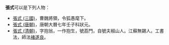'''張式'''可以是下列人物：
* [[張式_(三國)|張式 (三國)]]，曹魏將領，令狐愚麾下。
* [[張式_(唐朝)|張式 (唐朝)]]，唐朝大曆七年壬子科狀元。
* [[張式_(清朝)|張式 (清朝)]]，字抱翁，一作抱生，號荔門，自號夫椒山人。江蘇無錫人。工書法，師法[[褚遂良|褚遂良]]。

{{disambig|Cat=二字張姓人名消歧義|S}}